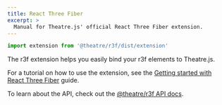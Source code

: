 ```yaml
---
title: React Three Fiber
excerpt: >
  Manual for Theatre.js' official React Three Fiber extension.
---
```


```ts
import extension from '@theatre/r3f/dist/extension'
```

The r3f extension helps you easily bind your r3f elements to Theatre.js.

For a tutorial on how to use the extension, see the [Getting started with React Three Fiber](/docs/latest/getting-started/with-react-three-fiber) guide.

To learn about the API, check out the [@theatre/r3f API docs](/docs/latest/api/r3f).
